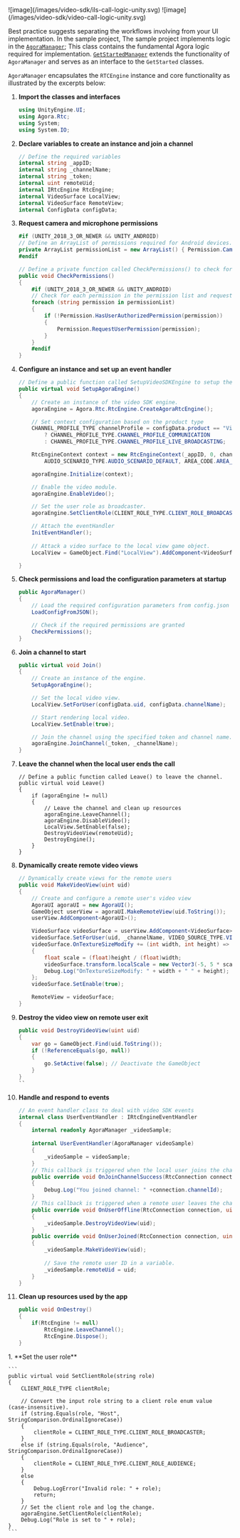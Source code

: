 <PlatformWrapper platform="unity">

<ProductWrapper product="{['interactive-live-streaming', 'broadcast-streaming']}">
![image](/images/video-sdk/ils-call-logic-unity.svg)
</ProductWrapper>

<ProductWrapper product="video-calling">
![image](/images/video-sdk/video-call-logic-unity.svg)
</ProductWrapper>

Best practice suggests separating the workflows involving <Vpd k="NAME" /> from your UI implementation. In the <Vpd k="SDK" /> sample project, The <Vpd  k="SDK" />
  sample project implements <Vpd k="PRODUCT" /> logic in the [`AgoraManager`](https://github.com/AgoraIO/video-sdk-samples-unity/blob/main/Assets/agora-manager/AgoraManager.cs); This class contains the
  fundamental Agora logic required for <Vpd k="PRODUCT" /> implementation. [`GetStartedManager`](https://github.com/AgoraIO/video-sdk-samples-unity/blob/main/Assets/get-started/GetStartedManager.cs) extends the functionality
  of `AgoraManager` and serves as an interface to the `GetStarted` classes.

`AgoraManager` encapsulates the `RTCEngine` instance and core functionality as illustrated by the excerpts below:

1. **Import the <Vpd k="SDK" /> classes and interfaces**

    ``` csharp
    using UnityEngine.UI;
    using Agora.Rtc;
    using System;
    using System.IO;
    ```

1.  **Declare variables to create an <Vg k="ENGINE" /> instance and join a channel**

    ``` csharp
    // Define the required variables
    internal string _appID;
    internal string _channelName;
    internal string _token;
    internal uint remoteUid;
    internal IRtcEngine RtcEngine;
    internal VideoSurface LocalView;
    internal VideoSurface RemoteView;
    internal ConfigData configData;
    ```
    
1. **Request camera and microphone permissions**

    ```csharp
    #if (UNITY_2018_3_OR_NEWER && UNITY_ANDROID)
    // Define an ArrayList of permissions required for Android devices.
    private ArrayList permissionList = new ArrayList() { Permission.Camera, Permission.Microphone };
    #endif

    // Define a private function called CheckPermissions() to check for required permissions.
    public void CheckPermissions()
    {
        #if (UNITY_2018_3_OR_NEWER && UNITY_ANDROID)
        // Check for each permission in the permission list and request the user to grant it if necessary.
        foreach (string permission in permissionList)
        {
            if (!Permission.HasUserAuthorizedPermission(permission))
            {
                Permission.RequestUserPermission(permission);
            }
        }
        #endif
    }
    ```

1.  **Configure an <Vg k="ENGINE" /> instance and set up an event handler**

    ``` csharp
    // Define a public function called SetupVideoSDKEngine to setup the video SDK engine.
    public virtual void SetupAgoraEngine()
    {
        // Create an instance of the video SDK engine.
        agoraEngine = Agora.Rtc.RtcEngine.CreateAgoraRtcEngine();

        // Set context configuration based on the product type
        CHANNEL_PROFILE_TYPE channelProfile = configData.product == "Video Calling"
            ? CHANNEL_PROFILE_TYPE.CHANNEL_PROFILE_COMMUNICATION
            : CHANNEL_PROFILE_TYPE.CHANNEL_PROFILE_LIVE_BROADCASTING;

        RtcEngineContext context = new RtcEngineContext(_appID, 0, channelProfile,
            AUDIO_SCENARIO_TYPE.AUDIO_SCENARIO_DEFAULT, AREA_CODE.AREA_CODE_GLOB, null);

        agoraEngine.Initialize(context);

        // Enable the video module.
        agoraEngine.EnableVideo();

        // Set the user role as broadcaster.
        agoraEngine.SetClientRole(CLIENT_ROLE_TYPE.CLIENT_ROLE_BROADCASTER);

        // Attach the eventHandler
        InitEventHandler();
        
        // Attack a video surface to the local view game object.
        LocalView = GameObject.Find("LocalView").AddComponent<VideoSurface>();

    }
    ```

1.  **Check permissions and load the configuration parameters at startup**

    ```csharp 
    public AgoraManager()
    {
        // Load the required configuration parameters from config.json
        LoadConfigFromJSON();

        // Check if the required permissions are granted
        CheckPermissions();
    }
    ```

1.  **Join a channel to start <Vpd k="PRODUCT" />**

    ``` csharp
    public virtual void Join()
    {
        // Create an instance of the engine.
        SetupAgoraEngine();

        // Set the local video view.
        LocalView.SetForUser(configData.uid, configData.channelName);

        // Start rendering local video.
        LocalView.SetEnable(true);

        // Join the channel using the specified token and channel name.
        agoraEngine.JoinChannel(_token, _channelName);
    }
    ```

1.  **Leave the channel when the local user ends the call**

    ```
    // Define a public function called Leave() to leave the channel.
    public virtual void Leave()
    {
        if (agoraEngine != null)
        {
            // Leave the channel and clean up resources
            agoraEngine.LeaveChannel();
            agoraEngine.DisableVideo();
            LocalView.SetEnable(false);
            DestroyVideoView(remoteUid);
            DestroyEngine();
        }
    }
    ```

1. **Dynamically create remote video views**

    ```csharp
    // Dynamically create views for the remote users
    public void MakeVideoView(uint uid)
    {
        // Create and configure a remote user's video view
        AgoraUI agoraUI = new AgoraUI();
        GameObject userView = agoraUI.MakeRemoteView(uid.ToString());
        userView.AddComponent<AgoraUI>();

        VideoSurface videoSurface = userView.AddComponent<VideoSurface>();
        videoSurface.SetForUser(uid, _channelName, VIDEO_SOURCE_TYPE.VIDEO_SOURCE_REMOTE);
        videoSurface.OnTextureSizeModify += (int width, int height) =>
        {
            float scale = (float)height / (float)width;
            videoSurface.transform.localScale = new Vector3(-5, 5 * scale, 1);
            Debug.Log("OnTextureSizeModify: " + width + " " + height);
        };
        videoSurface.SetEnable(true);

        RemoteView = videoSurface;
    }
    ```

1.  **Destroy the video view on remote user exit**

    ```csharp
    public void DestroyVideoView(uint uid)
    {
        var go = GameObject.Find(uid.ToString());
        if (!ReferenceEquals(go, null))
        {
            go.SetActive(false); // Deactivate the GameObject
        }
    }
    ``

1.  **Handle and respond to  <Vg k="ENGINE" /> events**

    ``` csharp
    // An event handler class to deal with video SDK events
    internal class UserEventHandler : IRtcEngineEventHandler
    {
        internal readonly AgoraManager _videoSample;
        
        internal UserEventHandler(AgoraManager videoSample)
        {
            _videoSample = videoSample;
        }
        // This callback is triggered when the local user joins the channel.
        public override void OnJoinChannelSuccess(RtcConnection connection, int elapsed)
        {
            Debug.Log("You joined channel: " +connection.channelId);
        }
        // This callback is triggered when a remote user leaves the channel or drops offline.
        public override void OnUserOffline(RtcConnection connection, uint uid, USER_OFFLINE_REASON_TYPE reason)
        {
            _videoSample.DestroyVideoView(uid);
        }
        public override void OnUserJoined(RtcConnection connection, uint uid, int elapsed)
        {
            _videoSample.MakeVideoView(uid);
            
            // Save the remote user ID in a variable.
            _videoSample.remoteUid = uid;
        }
    }
    ```

1.  **Clean up resources used by the app**

    ``` csharp
    public void OnDestroy()
    {
        if(RtcEngine != null)
            RtcEngine.LeaveChannel();
            RtcEngine.Dispose();
    }
    ```
<ProductWrapper product="{['interactive-live-streaming', 'broadcast-streaming']}">
1. **Set the user role**

    ```
    public virtual void SetClientRole(string role)
    {
        CLIENT_ROLE_TYPE clientRole;
        
        // Convert the input role string to a client role enum value (case-insensitive).
        if (string.Equals(role, "Host", StringComparison.OrdinalIgnoreCase))
        {
            clientRole = CLIENT_ROLE_TYPE.CLIENT_ROLE_BROADCASTER;
        }
        else if (string.Equals(role, "Audience", StringComparison.OrdinalIgnoreCase))
        {
            clientRole = CLIENT_ROLE_TYPE.CLIENT_ROLE_AUDIENCE;
        }
        else
        {
            Debug.LogError("Invalid role: " + role);
            return;
        }
        // Set the client role and log the change.
        agoraEngine.SetClientRole(clientRole);
        Debug.Log("Role is set to " + role);
    }
    ```
</ProductWrapper>

 
</PlatformWrapper>
